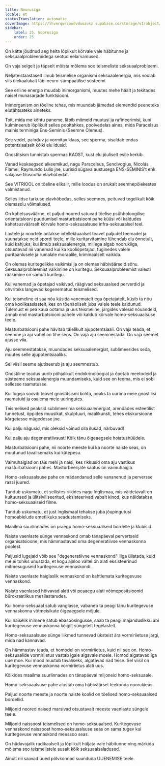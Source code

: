 ```yaml
---
title: Noorusiga
locale: et
statusTranslation: automatic
coverImage: https://lhvmrqwrcowdvduuaukz.supabase.co/storage/v1/object/public/strapi-uploads/small_cover-educacion-fundamental.webp-2d51a7828a2b1309555be27f7e2a61a0.webp
sidebar:
    label: 25. Noorusiga
    order: 25
---
```

On kätte jõudnud aeg heita lõplikult kõrvale vale häbitunne ja seksuaalprobleemidega seotud eelarvamused.

On vaja selgelt ja täpselt mõista mõlema soo teismeliste seksuaalprobleemi.

Neljateistaastaselt ilmub teismelise organismi seksuaalenergia, mis voolab siis ülekaalukalt läbi neuro-sümpaatilise süsteemi.

See eriline energia muudab inimorganismi, muutes mehe häält ja tekitades naisel munasarjade funktsiooni.

Inimorganism on tõeline tehas, mis muundab jämedad elemendid peeneteks elutähtsateks aineteks.

Toit, mida me kõhtu paneme, läbib mitmeid muutusi ja rafineerimisi, kuni kulmineerub lõplikult selles pooltahkes, poolvedelas aines, mida Paracelsus mainis terminiga Ens-Seminis (Seemne Olemus).

See vedel, painduv ja vormitav klaas, see sperma, sisaldab endas potentsiaalselt kõiki elu idusid.

Gnostitsism tunnistab spermas KAOST, kust elu jõuliselt esile kerkib.

Vanad keskaegsed alkeemikud, nagu Paracelsus, Sendivogius, Nicolás Flamel, Raymundo Lulio jne, uurisid sügava austusega ENS-SEMINIS't ehk salajase filosoofia elavhõbedat.

See VITRIOOL on tõeline eliksiir, mille loodus on arukalt seemnepõiekestes valmistanud.

Selles iidse tarkuse elavhõbedas, selles seemnes, peituvad tegelikult kõik olemasolu võimalused.

On kahetsusväärne, et paljud noored satuvad tõelise psühholoogilise orientatsiooni puudumisel masturbatsiooni pahe küüsi või kaldudes kahetsusväärselt kõrvale homo-seksuaalsuse infra-seksuaalsel teel.

Lastele ja noortele antakse intellektuaalset teavet paljudel teemadel ja suunatakse neid spordi teele, mille kuritarvitamine lühendab elu õnnetult, kuid kahjuks, kui ilmub seksuaalenergia, millega algab noorukiiga, otsustavad nii vanemad kui ka kooliõpetajad, tuginedes valele puritaanlusele ja rumalale moraalile, kriminaalselt vaikida.

On olemas kuritegelikke vaikimisi ja on olemas häbiväärseid sõnu. Seksuaalprobleemist vaikimine on kuritegu. Seksuaalprobleemist valesti rääkimine on samuti kuritegu.

Kui vanemad ja õpetajad vaikivad, räägivad seksuaalsed perverdid ja ohvriteks langevad kogenematud teismelised.

Kui teismeline ei saa nõu küsida vanematelt ega õpetajatelt, küsib ta nõu oma koolikaaslastelt, kes on tõenäoliselt juba valele teele kaldunud. Tulemust ei pea kaua ootama ja uus teismeline, järgides valesid nõuandeid, annab end masturbatsiooni pahele või kaldub kõrvale homo-seksuaalsuse teele.

Masturbatsiooni pahe hävitab täielikult ajupotentsiaali. On vaja teada, et seemne ja aju vahel on tihe seos. On vaja aju seemnestada. On vaja seemet ajusse viia.

Aju seemnestatakse, muundades seksuaalenergiat, sublimeerides seda, muutes selle ajupotentsiaaliks.

Sel viisil seeme ajutiseerub ja aju seemnestub.

Gnostiline teadus uurib põhjalikult endokrinoloogiat ja õpetab meetodeid ja süsteeme seksuaalenergia muundamiseks, kuid see on teema, mis ei sobi sellesse raamatusse.

Kui lugeja soovib teavet gnostitsismi kohta, peaks ta uurima meie gnostilisi raamatuid ja osalema meie uuringutes.

Teismelised peaksid sublimeerima seksuaalenergiat, arendades esteetilist tunnetust, õppides muusikat, skulptuuri, maalikunsti, tehes ekskursioone kõrgetesse mägedesse jne.

Kui palju nägusid, mis oleksid võinud olla ilusad, närbuvad!

Kui palju aju degeneratiivsust! Kõik tänu õigeaegsele hoiatushüüdele.

Masturbatsiooni pahe, nii noorte meeste kui ka noorte naiste seas, on muutunud tavalisemaks kui kätepesu.

Vaimuhaiglad on täis mehi ja naisi, kes rikkusid oma aju vastikus masturbatsiooni pahes. Masturbeerijate saatus on vaimuhaigla.

Homo-seksuaalsuse pahe on mädandanud selle vananenud ja perversse rassi juured.

Tundub uskumatu, et sellistes riikides nagu Inglismaa, mis väidetavalt on kultuursed ja ülitsiviliseeritud, eksisteerivad vabalt kinod, kus näidatakse homo-seksuaalseid filme.

Tundub uskumatu, et just Inglismaal tehakse juba jõupingutusi homoabielude ametlikuks seadustamiseks.

Maailma suurlinnades on praegu homo-seksuaalseid bordelle ja klubisid.

Naiste vaenlaste sünge vennaskond omab tänapäeval pervertseid organisatsioone, mis hämmastavad oma degeneratiivse vennaskonna poolest.

Paljusid lugejaid võib see "degeneratiivne vennaskond" liiga üllatada, kuid me ei tohiks unustada, et kogu ajaloo vältel on alati eksisteerinud mitmesuguseid kuritegevuse vennaskondi.

Naiste vaenlaste haiglaslik vennaskond on kahtlemata kuritegevuse vennaskond.

Naiste vaenlased hõivavad alati või peaaegu alati võtmepositsioonid bürokraatlikus mesilastarudes.

Kui homo-seksuaal satub vanglasse, vabaneb ta peagi tänu kuritegevuse vennaskonna võtmeisikute õigeaegsele mõjule.

Kui naiselik inimene satub ebasoosingusse, saab ta peagi majanduslikku abi kuritegevuse vennaskonna kõigilt süngetelt tegelastelt.

Homo-seksuaalsuse sünge liikmed tunnevad üksteist ära vormiriietuse järgi, mida nad kannavad.

On hämmastav teada, et homodel on vormiriietus, kuid nii see on. Homo-seksuaalide vormiriietus vastab igale algavale moele. Homod algatavad iga uue moe. Kui mood muutub tavaliseks, algatavad nad teise. Sel viisil on kuritegevuse vennaskonna vormiriietus alati uus.

Kõikides maailma suurlinnades on tänapäeval miljoneid homo-seksuaale.

Homo-seksuaalsuse pahe alustab oma häbiväärset teekonda noorukieas.

Paljud noorte meeste ja noorte naiste koolid on tõelised homo-seksuaalsed bordellid.

Miljonid noored naised marsivad otsustavalt meeste vaenlaste süngele teele.

Miljonid naissoost teismelised on homo-seksuaalsed. Kuritegevuse vennaskond naissoost homo-seksuaalsuse seas on sama tugev kui kuritegevuse vennaskond meessoo seas.

On hädavajalik radikaalselt ja lõplikult hüljata vale häbitunne ning märkida mõlema soo teismelistele ausalt kõik seksuaalsaladused.

Ainult nii saavad uued põlvkonnad suunduda UUENEMISE teele.

